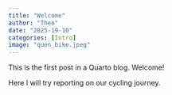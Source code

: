 ```yaml
---
title: "Welcome"
author: "Theo"
date: "2025-19-10"
categories: [Intro]
image: "quen_bike.jpeg"
---
```


This is the first post in a Quarto blog. Welcome!

Here I will try reporting on our cycling journey.
